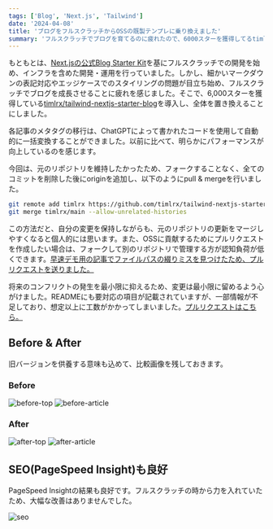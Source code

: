 ```yaml
---
tags: ['Blog', 'Next.js', 'Tailwind']
date: '2024-04-08'
title: 'ブログをフルスクラッチからOSSの既製テンプレに乗り換えました'
summary: 'フルスクラッチでブログを育てるのに疲れたので、6000スターを獲得してるtimlrx/tailwind-nextjs-starter-blogを導入して全体を入れ替えました'
---
```


もともとは、[Next.jsの公式Blog Starter Kit](https://vercel.com/templates/next.js/blog-starter-kit)を基にフルスクラッチでの開発を始め、インフラを含めた開発・運用を行っていました。しかし、細かいマークダウンの表記対応やエッジケースでのスタイリングの問題が目立ち始め、フルスクラッチでブログを成長させることに疲れを感じました。そこで、6,000スターを獲得している[timlrx/tailwind-nextjs-starter-blog](https://github.com/timlrx/tailwind-nextjs-starter-blog)を導入し、全体を置き換えることにしました。

各記事のメタタグの移行は、ChatGPTによって書かれたコードを使用して自動的に一括変換することができました。以前に比べて、明らかにパフォーマンスが向上しているのを感じます。

今回は、元のリポジトリを維持したかったため、フォークすることなく、全てのコミットを削除した後にoriginを追加し、以下のようにpull & mergeを行いました。

```bash
git remote add timlrx https://github.com/timlrx/tailwind-nextjs-starter-blog.git
git merge timlrx/main --allow-unrelated-histories
```

この方法だと、自分の変更を保持しながらも、元のリポジトリの更新をマージしやすくなると個人的には思います。また、OSSに貢献するためにプルリクエストを作成したい場合は、フォークして別のリポジトリで管理する方が認知負荷が低くできます。[早速デモ用の記事でファイルパスの綴りミスを見つけたため、プルリクエストを送りました。](https://github.com/timlrx/tailwind-nextjs-starter-blog/pull/888)

将来のコンフリクトの発生を最小限に抑えるため、変更は最小限に留めるよう心がけました。READMEにも要対応の項目が記載されていますが、一部情報が不足しており、想定以上に工数がかかってしまいました。[プルリクエストはこちら。](https://github.com/umihico/blog/pull/70)

## Before & After

旧バージョンを供養する意味も込めて、比較画像を残しておきます。

### Before

![before-top](/static/images/blog/20240408/before-top.png)
![before-article](/static/images/blog/20240408/before-article.png)

### After

![after-top](/static/images/blog/20240408/after-top.png)
![after-article](/static/images/blog/20240408/after-article.png)

## SEO(PageSpeed Insight)も良好

PageSpeed Insightの結果も良好です。フルスクラッチの時から力を入れていたため、大幅な改善はありませんでした。

![seo](/static/images/blog/20240408/seo.png)

